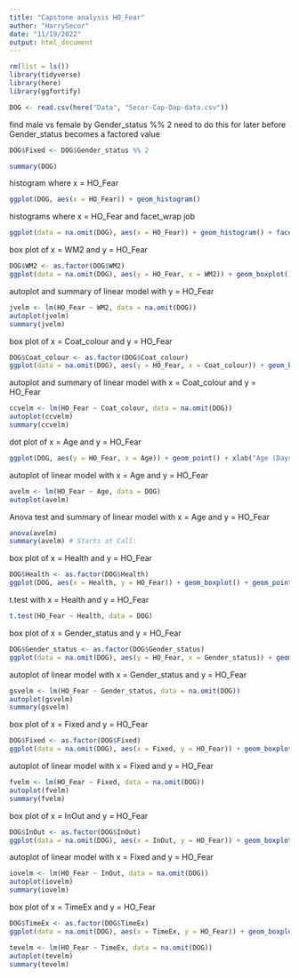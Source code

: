 ```yaml
---
title: "Capstone analysis HO_Fear"
author: "HarrySecor"
date: "11/19/2022"
output: html_document
---
```


```r
rm(list = ls())
library(tidyverse)
library(here)
library(ggfortify)
```

```r
DOG <- read.csv(here("Data", "Secor-Cap-Dap-data.csv"))
```

find male vs female by Gender_status %% 2
need to do this for later before Gender_status becomes a factored value

```r
DOG$Fixed <- DOG$Gender_status %% 2
```


```r
summary(DOG)
```

histogram where x = HO_Fear

```r
ggplot(DOG, aes(x = HO_Fear)) + geom_histogram()
```

histograms where x = HO_Fear and facet_wrap job

```r
ggplot(data = na.omit(DOG), aes(x = HO_Fear)) + geom_histogram() + facet_wrap(~WM2)
```

box plot of x = WM2 and y = HO_Fear

```r
DOG$WM2 <- as.factor(DOG$WM2)
ggplot(data = na.omit(DOG), aes(y = HO_Fear, x = WM2)) + geom_boxplot() + geom_point(size = 4, color = 'lightgrey', alpha = 0.5)
```

autoplot and summary of linear model with y = HO_Fear

```r
jvelm <- lm(HO_Fear ~ WM2, data = na.omit(DOG))
autoplot(jvelm)
summary(jvelm)
```


box plot of x = Coat_colour and y = HO_Fear

```r
DOG$Coat_colour <- as.factor(DOG$Coat_colour)
ggplot(data = na.omit(DOG), aes(y = HO_Fear, x = Coat_colour)) + geom_boxplot() + geom_point(size = 4, color = 'lightgrey', alpha = 0.5)
```

autoplot and summary of linear model with x = Coat_colour and y = HO_Fear

```r
ccvelm <- lm(HO_Fear ~ Coat_colour, data = na.omit(DOG))
autoplot(ccvelm)
summary(ccvelm)
```


dot plot of x = Age and y = HO_Fear

```r
ggplot(DOG, aes(y = HO_Fear, x = Age)) + geom_point() + xlab("Age (Days)")
```

autoplot of linear model with x = Age and y = HO_Fear

```r
avelm <- lm(HO_Fear ~ Age, data = DOG)
autoplot(avelm)
```

Anova test and summary of linear model with x = Age and y = HO_Fear

```r
anova(avelm)
summary(avelm) # Starts at Call:
```

box plot of x = Health and y = HO_Fear

```r
DOG$Health <- as.factor(DOG$Health)
ggplot(DOG, aes(x = Health, y = HO_Fear)) + geom_boxplot() + geom_point(size = 4, color = 'lightgrey', alpha = 0.5)
```

t.test with x = Health and y = HO_Fear

```r
t.test(HO_Fear ~ Health, data = DOG)
```

box plot of x = Gender_status and y = HO_Fear

```r
DOG$Gender_status <- as.factor(DOG$Gender_status)
ggplot(data = na.omit(DOG), aes(y = HO_Fear, x = Gender_status)) + geom_boxplot() + geom_point(size = 4, color = 'lightgrey', alpha = 0.5)
```

autoplot of linear model with x = Gender_status and y = HO_Fear

```r
gsvelm <- lm(HO_Fear ~ Gender_status, data = na.omit(DOG))
autoplot(gsvelm)
summary(gsvelm)
```


box plot of x = Fixed and y = HO_Fear

```r
DOG$Fixed <- as.factor(DOG$Fixed)
ggplot(data = na.omit(DOG), aes(x = Fixed, y = HO_Fear)) + geom_boxplot() + geom_point(size = 4, color = 'lightgrey', alpha = 0.5)
```

autoplot of linear model with x = Fixed and y = HO_Fear

```r
fvelm <- lm(HO_Fear ~ Fixed, data = na.omit(DOG))
autoplot(fvelm)
summary(fvelm)
```

box plot of x = InOut and y = HO_Fear

```r
DOG$InOut <- as.factor(DOG$InOut)
ggplot(data = na.omit(DOG), aes(x = InOut, y = HO_Fear)) + geom_boxplot() + geom_point(size = 4, color = 'lightgrey', alpha = 0.5)
```

autoplot of linear model with x = Fixed and y = HO_Fear

```r
iovelm <- lm(HO_Fear ~ InOut, data = na.omit(DOG))
autoplot(iovelm)
summary(iovelm)
```

box plot of x = TimeEx and y = HO_Fear

```r
DOG$TimeEx <- as.factor(DOG$TimeEx)
ggplot(data = na.omit(DOG), aes(x = TimeEx, y = HO_Fear)) + geom_boxplot() + geom_point(size = 4, color = 'lightgrey', alpha = 0.5)
```


```r
tevelm <- lm(HO_Fear ~ TimeEx, data = na.omit(DOG))
autoplot(tevelm)
summary(tevelm)
```


